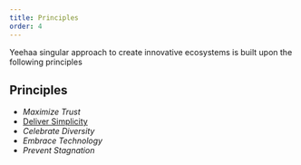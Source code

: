 ```yaml
---
title: Principles
order: 4
---
```


Yeehaa singular approach to create innovative ecosystems is built upon the following principles

## Principles

* *Maximize Trust*
* [Deliver Simplicity](../../Deliver%20Simplicity.md)
* *Celebrate Diversity*
* *Embrace Technology*
* *Prevent Stagnation*
